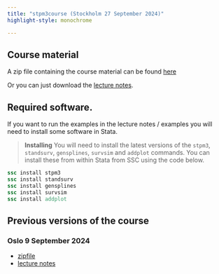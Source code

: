 ```yaml
---
title: "stpm3course (Stockholm 27 September 2024)"
highlight-style: monochrome

---
```


## Course material

A zip file containing the course material can be found [here](stpm3course.zip)

Or you can just download the [lecture notes](stpm3course_Stockholm_27Sept2024.pdf){target="_blank"}.


## Required software.

If you want to run the examples in the lecture notes / examples you will need
to install some software in Stata. 

> **Installing**
You will need to install the latest versions of the `stpm3`, `standsurv`, `gensplines`, `survsim` and `addplot` commands.
You can install these from within Stata from SSC using
the code below. 

```stata
ssc install stpm3
ssc install standsurv
ssc install gensplines
ssc install survsim
ssc install addplot
```

## Previous versions of the course

### Oslo 9 September 2024

 - [zipfile](previous/stpm3course_Oslo_9Sept2024.zip)
 - <a href="./previous/stpm3course_Oslo_9Sept2024.pdf" target="_blank">lecture notes</a>
 
